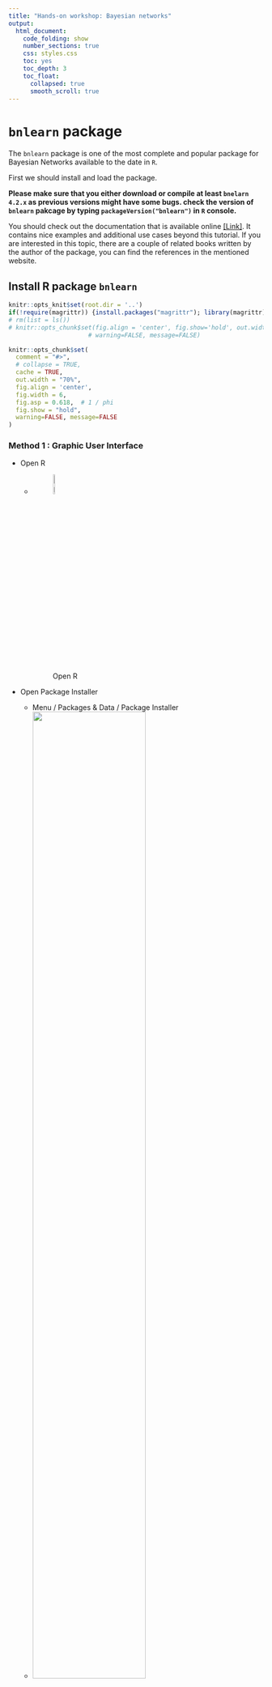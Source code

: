 ```yaml
---
title: "Hands-on workshop: Bayesian networks"
output: 
  html_document:
    code_folding: show
    number_sections: true
    css: styles.css
    toc: yes
    toc_depth: 3
    toc_float:
      collapsed: true
      smooth_scroll: true
---
```



<!-- # Plan of work -->

<!-- important reference  -->
<!-- https://arxiv.org/pdf/0908.3817.pdf -->

<!-- Bayesian Networks -->

<!-- - data set asia -->
<!-- - Définir le BN a priori (avis d'expert, manuel) -->
<!-- Entrer la structure dans R et plot le -->
<!-- - Définir un petit BN vide -->
<!--     - Apprentissage de la structure par logiciel -->
<!--     - Differentes méthodes (algo) -->
<!-- - Comparer les BNs -->
<!--     - Calculer les vraisemblance de la structure -->
<!--     - On va fixer la structure (la meilleure) -->
<!--     - Apprentissage de paramètre -->
<!--     - Prédiction -->

<!-- ----------------------------------------------------------------------------------------------------------------------------------- -->

<!-- ----------------------------------------------------------------------------------------------------------------------------------- -->


# `bnlearn` package

The `bnlearn` package is one of the most complete and popular package for Bayesian Networks available to the date in `R`.

First we should install and load the package.

**Please make sure that you either download or compile at least `bnelarn 4.2.x` as previous versions might have some bugs. check the version of `bnlearn` pakcage by typing `packageVersion("bnlearn")` in `R` console.** 

You should check out the documentation that is available online [[Link]](http://bnlearn.com/). It contains nice examples and additional use cases beyond this tutorial. If you are interested in this topic, there are a couple of related books written by the author of the package, you can find the references in the mentioned website.

## Install R package `bnlearn`

```r
knitr::opts_knit$set(root.dir = '..')
if(!require(magrittr)) {install.packages("magrittr"); library(magrittr);}
# rm(list = ls())
# knitr::opts_chunk$set(fig.align = 'center', fig.show='hold', out.width = '70%',
                      # warning=FALSE, message=FALSE)

knitr::opts_chunk$set(
  comment = "#>",
  # collapse = TRUE,
  cache = TRUE,
  out.width = "70%",
  fig.align = 'center',
  fig.width = 6,
  fig.asp = 0.618,  # 1 / phi
  fig.show = "hold",
  warning=FALSE, message=FALSE
)
```

### Method 1 : Graphic User Interface { - }

- Open R
    - ![Open R](imgs/R_logo.png){ width=10% }
- Open Package Installer
    - Menu / Packages & Data / Package Installer
    - ![](imgs/PackageInstallerMenu.png){ width=70% }
- install package `bnlearn`

    - ![](imgs/PackageInstallerInterface.png){ width=49% } ![](imgs/PackageInstallerMenuSearchBnlearn.png){ width=49% }
    - Click on "Get List"
        - Choose a CRAN mirror (you are free to choose any cran mirror)
    - search `bnlearn`
        <!-- - ![](imgs/PackageInstallerMenuSearchBnlearn.png){ width=50% } -->
    - select `bnlearn` 
        - the selected line turns to blue
        - the "install Selected" buttom turns to blue
    - click on "install Selected" buttom
- close the "Package Installer" window
    - load the package `bnlearn`
    - copy and past following code (click on the `code` button to show the hidden code) to console prompt: after `>`, then press "enter".
        - If you see `Update all/some/none? [a/s/n]: `, reply `n` then press `enter`
        - If you see `[1] "Congratulations, the package bnlearn is correctly installed."`, the package `bnlearn` is correctly installed.
        - If not, please contact us !!

```r
if(require(bnlearn, quietly = TRUE) && require(Rgraphviz, quietly = TRUE)){
    print("Congratulations, the package bnlearn is correctly installed.")
}else{
  source('http://bioconductor.org/biocLite.R')
  biocLite('Rgraphviz')
  biocLite("RBGL")
  if(!require(bnlearn)) install.packages("bnlearn")
  if(require(bnlearn) && require(Rgraphviz)){
    print("Congratulations, the package bnlearn is correctly installed.")
  }else print("Contact us !!!")
}
```

### Method 2 : Console Prompt `>` { - }

- copy and past following code (click on the `code` button to show the code) to console prompt: after `>`, then press "enter"
    - if you see [1] `"Congratulations, the package bnlearn is correctly installed."` then the package `bnlearn` is correctly installed.
    - if not, please contact us !!

```r
if(require(bnlearn, quietly = TRUE) && require(Rgraphviz, quietly = TRUE)){
    print("Congratulations, the package bnlearn is correctly installed.")
}else{
  source('http://bioconductor.org/biocLite.R')
  biocLite('Rgraphviz')
  biocLite("RBGL")
  if(!require(bnlearn)) install.packages("bnlearn")
  if(require(bnlearn) && require(Rgraphviz)){
    print("Congratulations, the package bnlearn is correctly installed.")
  }else print("Contact us !!!")
}
```

-----------------------------------------------------------------------------------------------------------------------------------

-----------------------------------------------------------------------------------------------------------------------------------

# Data

The hands-on workshop is based on the data set `asia`, a small synthetic data set from Lauritzen and Spiegelhalter (1988) about lung diseases (tuberculosis, lung cancer or bronchitis) and visits to Asia.

**Source**

Lauritzen S, Spiegelhalter D (1988). "Local Computation with Probabilities on Graphical Structures and their Application to Expert Systems (with discussion)". Journal of the Royal Statistical Society: Series B (Statistical Methodology), 50(2), 157-224.

**Load**

- Load the data set from the `bnlearn` package
    - show the R commands then type them in R console prompt: after `>`, then press "enter" (we strongly advise you to type the code than to copy paste them)

```r
# list objects in the working environment
ls()
# Import the data set called asia
data(asia)
# list the variables (column names) in asia
# NOT RUN : colnames(asia)
# Delete the column called "E"
asia$E = NULL
# Verify if the data set "asia" appears in the working environment ?
ls()
```

**Format**

- Each variable is in a column.
- Each observation is a row.
- Each value is a cell.

The asia data set contains the following variables:

- `D` (dyspnoea),       
    - a two-level factor with levels `yes` and `no`.
- `T` (tuberculosis),   
    - a two-level factor with levels `yes` and `no`.
- `L` (lung cancer),    
    - a two-level factor with levels `yes` and `no`.
- `B` (bronchitis),     
    - a two-level factor with levels `yes` and `no`.
- `A` (visit to Asia),  
    - a two-level factor with levels `yes` and `no`.
- `S` (smoking),        
    - a two-level factor with levels `yes` and `no`.
- `X` (chest X-ray),    
    - a two-level factor with levels `yes` and `no`.
<!-- - `E` (tuberculosis versus lung cancer/bronchitis),  -->
<!--     - a two-level factor with levels `yes` and `no`. -->

**Usage**

- Let's investigate the characteristics of `asia` using some basic `R` operations :
<!-- (These are basic `R` operations that are not crucial for us, unroll the `Code` box) and execute them in R. -->
    - Print the data set on screen;
    - Verify the format of data : variable names and values (levels) ;
    - What is the sample size := how many individuals are there?
    - Summarise the data set with a build-in function `summary()`.

```r
# print data set 
# NOT RUN: asia
# You may want to run asia. What it gives?

# The first five lines should be enough to get a very first idea of the data set asia
# Verify the format of data : variable names and types.
head(asia, n = 5)

# What is the sample size := how many individuals are there?
nrow(asia)

# summarise the data set with a build-in function summary()
summary(asia)
```

----

----

# Exercises : Structure Learning
## Expert-Driven Approach

There are different ways to manually initialise and modify the graph of a Bayesian Network. We illustrate in this hands-on session one of the options.

- to create a *formula* for a given set of variables. Each node is specified by a pair of brackets `[<var_name>]`. If the node has a parent set, we denote it by `|` and specify the list of parents separated by colons `:`. We can compute the *formula* into a `bn` object with `model2network`. (see Example below)

### Example { - }

- R syntax for manually defining a BN structure using `model2network()` function

```r
# manually define a BN structure using model2network() function
dag_example = model2network("[Earthquake][Alert|Earthquake][Anxiety|Alert:Earthquake]")
# Plot the BN structure with graphviz.plot()
graphviz.plot(dag_example, sub = "Example DAG")
```

**Remark** 

```r
# the order doesn't matter : the three definitions below are equivalent
model2network("[Earthquake][Alert|Earthquake][Anxiety|Alert:Earthquake]")
model2network("[Earthquake][Alert|Earthquake][Anxiety|Earthquake:Alert]")
model2network("[Earthquake][Anxiety|Alert:Earthquake][Alert|Earthquake]")
```

----

### Exercise 3.1 { - }

Now, it's your turn : 

**Suppose** we use the following variable names:

- `A` : Visit to Asia
- `B` : Bronchitis
- `D` : Dyspnea
- `L` : Lung Cancer
- `T` : Tuberculosis
- `S` : Smoking History
- `X` : Chest X-ray

#### Questions { - }

**Define a BN structure (a DAG) representing the causal relationships among these variables based on your knowledge :**

- What are the causal relationships among the variables in `asia` data set ?
- Use a BN structure (a DAG) to represent your causal relationships.
- Encode in `R` your BN structure with `model2network()` and assign the output of `model2network()`, your BN structure, to `dag_mydag` (see the example above)
<!-- - What is the class of the output of function `model2network()`? -->
- Plot your BN structure with `graphviz.plot()`.

#### Solution { - }

<button class="btn btn-primary" data-toggle="collapse" data-target="#Exercise_1"> Show/Hide </button>  
<div id="Exercise_1" class="collapse">  
<div class="boxed">

Following code shows one possible solution. Other BN structures are also acceptable.

```r
# Create and plot the network structure.
dag_mydag = model2network("[A][S][T|S][L][B|S][D|B][X|L:T]")
# Plot
graphviz.plot(dag_mydag)
```

</div>
</div>

----

<!-- ```{r} -->
<!-- summary(asia) -->
<!-- dim(asia) -->
<!-- spec = "[A][S][T|A][L|S][B|S][D|B:E][E|T:L][X|E]" -->
<!-- bn = model2network(spec) -->

<!-- bn.skel = skeleton(bn)  -->
<!-- graphviz.plot(bn.skel)  -->
<!-- bn.moral = moral(bn) -->
<!-- graphviz.plot(bn.moral)  -->
<!-- bn.eq = cpdag(bn) -->
<!-- graphviz.plot(bn.eq) -->
<!-- vs = vstructs(bn.eq, arcs = TRUE)  -->
<!-- graphviz.plot(bn.eq, highlight = -->
<!--                 list(arcs = vs, lwd = 2, col = "grey")) -->
<!-- graphviz.plot(bn.eq, highlight = list(nodes = nodes(bn), fill = c("blue"), col = "black")) -->


<!-- par(mfrow = c(2, 5)) -->
<!-- layout = c("dot", "neato", "twopi", "circo", "fdp") -->
<!-- for (l in layout) { -->
<!--   shape = c("ellipse", "circle") -->
<!--   for (s in shape) { -->
<!--     main = paste(l, s) -->
<!--     graphviz.plot(bn.eq, shape = s, layout = l, -->
<!--     main = main) -->
<!--     } -->
<!-- } -->
<!-- ``` -->


```r
plotD3bn <- function(bn) {
  varNames <- nodes(bn)

  # Nodes should be zero indexed!
  links <- data.frame(arcs(bn)) %>%
    mutate(from = match(from, varNames)-1, to = match(to, varNames)-1, value = 1)
  
  nodes <- data.frame(name = varNames) %>%
    mutate(group = 1, size = 30)
  
  networkD3::forceNetwork(
    Links = links,  
    Nodes = nodes,
    Source = "from",
    Target = "to",
    Value = "value",
    NodeID = "name",
    Group = "group",
    fontSize = 20,
    zoom = TRUE,
    arrows = TRUE,
    bounded = TRUE,
    opacityNoHover = 1
  )
}
if(!require(networkD3)) install.packages("networkD3")
plotD3bn(dag_mydag)
library(tidyverse)
load(url("http://www.bnlearn.com/bnrepository/asia/asia.rda"))
bn.net(bn)
bn.fit.barchart(bn$dysp)
```



----

### Exercise 3.2 { - }

**Source** This exercise is from this [[LINK]](http://www.cs.technion.ac.il/~dang/books/Learning%20Bayesian%20Networks(Neapolitan,%20Richard).pdf)

<!-- **Note** -->

<!-- Lauritzen and Spiegelhalter (1988) motivate this example as follows: -->

<!-- “Shortness-of-breath (dyspnoea) may be due to tuberculosis, lung cancer or bronchitis, or none of them, or more than one of them. A recent visit to Asia increases the chances of tuberculosis, while smoking is known to be a risk factor for both lung cancer and bronchitis. The results of a single chest X-ray do not discriminate between lung cancer and tuberculosis, as neither does the presence or absence of dyspnoea.” -->

<!-- <!-- Standard learning algorithms are not able to recover the true structure of the network because of the presence of a node (E) with conditional probabilities equal to both 0 and 1. Monte Carlo tests seems to behave better than their parametric counterparts. --> 

<!-- **End of Note** -->

Consider the following piece of medical knowledge taken from [Lauritzen and Spiegelhalter, 1988]: 

- Tuberculosis and lung cancer can each cause shortness of breath (dyspnea) and a positive chest X-ray. 
- Bronchitis is another cause of dyspnea. 
- A recent visit to Asia can increase the probability of tuberculosis. 
- Smoking can cause both lung cancer and bronchitis. 

#### Questions { - }

**Create again a DAG representing the causal relationships among these variables based on upper medical knowledge**

- Encode the BN structure with `model2network()`.
- Plot this BN structure with `graphviz.plot()`.
- Plot again your BN structure and compare.

#### Solution { - }

<!-- # dag_Laur = model2network("[A][S][T|A][L|S][B|S][D|B:E][E|T:L][X|E]") -->

<button class="btn btn-primary" data-toggle="collapse" data-target="#Exercise_2"> Show/Hide </button>  
<div id="Exercise_2" class="collapse">  
<div class="boxed">
```r
# creat Lauritzen's BN structure
dag_Laur = model2network("[A][S][T|A][L|S][B|S][D|B:T:L][X|T:L]")
dag_Laur
```

**Remark** the generation algorithm is Empty !!

```r
par(mfrow = c(1,2))
graphviz.plot(dag_Laur, sub = "Lauritzen's DAG")
graphviz.plot(dag_mydag, sub = "My DAG")
```

</div>
</div>

----

----

## Data-Driven Approach

### Exercise 3.3 : Score-based methods { - }

#### Questions { - }

- Learn a BN structure base on `asia` data set. `hc(asia)` can allow you to do this (the Hill-Climbing algorithm, which is a Score-based method, is applied)
- Plot the BN structure (output of `hc(asia)`)
- What do you observe ? Is this a DAG ?

#### Solution { - }

<button class="btn btn-primary" data-toggle="collapse" data-target="#Exercise_5"> Show/Hide </button>  
<div id="Exercise_5" class="collapse">  
<div class="boxed">

```r
dag_learn_hc = hc(asia)
dag_learn_hc
```

**Remark** the generation algorithm is NOT empty this time !!

```r
graphviz.plot(dag_learn_hc)
```

</div>
</div>

----

----

<!-- ## Mix approach -->

<!-- <span style="color:red"> *Wang's note : la sub-section Mix approach peut être éliminée si elle surcharge le contenu*</span> -->

<!-- The first step in learning a Bayesian network is structure learning, that is, using the data to determine which arcs are present in the graph that underlies the model. Normally, we would like for that to be a purely data-driven process — for the purposes of exploring the data, in benchmarking learning algorithms, or just because we do not know much about the phenomenon we are trying to model. However, in some contexts we have prior knowledge on what the structure of the network should look like and we would like to incorporate such knowledge in the structure learning process. One way to do that is to use whitelists and blacklists. Both are implemented as follows in bnlearn. -->

<!-- 1. Arcs in the whitelist are always included in the network. -->
<!-- 1. Arcs in the blacklist are never included in the network. -->
<!-- 1. Any arc whitelisted and blacklisted at the same time is assumed to be whitelisted, and is thus removed from the blacklist. In other words, the whitelist has precedence over the blacklist. -->

<!-- These general rules are applied in slightly differently to different classes of structure learning algorithms, because the latter search for the optimal model in different spaces and in different ways. For instance, score-based learning algorithms operate on the space of DAGs, and therefore cannot deal with whitelisted undirected arcs. -->

<!-- ---- -->

## Comparing Bayesian network structures

### Qualitative methods { - }

#### - `compare()` function { - }

`compare()` function compares two Bayesian network structures by listing three elements (output of `compare()`) that are the counts of:

- the true positive  (`tp`) arcs, which appear both in `target` and in `current`;
- the false positive (`fp`) arcs, which appear in `current` but not in `target`;
- the false negative (`fn`) arcs, which appear in `target` but not in `current`.

```r
compare(target = dag_Laur, current = dag_mydag, arcs = TRUE)
```

#### - `graphviz.compare()` function { - }

Another approach to compare network structures is to plot them side by side and highlight differences with different colours. `graphviz.compare()` does that using `Rgraphviz` package while taking care that the nodes have the same position for all networks, to make it easier to spot which arcs are different. As we can see below, and unlike any of the functions we covered above, `graphviz.compare()` can take more than two network structures as arguments.

```r
par(mfrow = c(1, 3))
graphviz.plot(dag_Laur, sub = "dag_Laur")
graphviz.plot(dag_mydag, sub = "dag_mydag")
graphviz.plot(dag_learn_hc, sub = "dag_learn_hc")
```

```r
par(mfrow = c(1, 3))
graphviz.compare(dag_Laur, dag_mydag, dag_learn_hc)
```

```r
par(mfrow = c(1,2)) # show two plots side by side
graphviz.compare(dag_Laur, dag_mydag)
```

### Quantitative method { - }

#### - `score()` function { - }

We can compute the network score of a particular graph for a particular data set with the `score()` function (manual).
<!-- if the score function is not specified, the BIC score is returned for both continuous and discrete data. -->

**Remark** In case the `score()` function is defined in different ways in other r packages, you should specify from which package we what to call this function. That is, if there is an error when you call `score()` function, try to replace `score()` by `bnlearn::score()` (may solve the problem) so that `R` knows you want to use the `score()` function from the `bnlearn` package.

**Remarks:**

- The number of variables in the network and in the data must be the same, although the order is not important.
- The names of the variables must match as well.

```r
score(x = dag_mydag,     data = asia)
score(x = dag_Laur,      data = asia)
score(x = dag_learn_hc,  data = asia)

# if it does not work, try bnlearn::score()

# bnlearn::score(x = dag_mydag,      data = asia)
# bnlearn::score(x = dag_Laur,       data = asia)
# bnlearn::score(x = dag_learn_hc,   data = asia)
```

**Remark: ** The scores of `dag_Laur` and `dag_learn_hc` are almost the same.

----

# Exercises: Parameter Learning

In general, there are three ways of creating a `bn.fit` object representing a Bayesian network:

1. a data-driven approach, learning it from a data set using `bn.fit()` and a network structure (in a bn object) as illustrated here;
1. an expert-driven approach, in which both the network structure and the parameters are specified by the user;
1. a hybrid approach combining the above.

We will talk about the first and the third.

## Data-driven approach

Once the structure of a DAG has been determined, the parameters can be determined as well. Two most common approaches are 

- **maximum likelihood estimation (MLE)** and 
- **Bayesian estimation**. 

Parameter estimations are only based on the subset of data spanning the considered variable and its parents.

<!-- The `bn.fit` function from `bnlearn` will automatically determine the type of data and fit parameters. -->

When using `bnlearn`, parameter learning is performed by the `bn.fit` function, which takes the network structure and the data as *arguments*.

----

### Exercise (Demonstration) 4.1 { - }

#### Questions { - }
- Use `asia` data set to learn three sets of parameters based on: (`bn.fit(x = one_of_BN_Structures_of_your_choice, data = asia, method = "mle")`)
    - your BN structure 
    - Lauritzen's BN structure
    - the data-driven BN structure (output of Hill-Climbing algorithm)
- Print the output of `bn.fit()` function and find out the conditional probability table (CPT) of Lung Cancer with respect to (given) Smoking History : $\Pr(L\,|\,S) =  ?$
- Calculate how much smoking causes lung cancer :

$$\frac{\Pr(L = yes \,|\,S = \text{yes})}{\Pr(L = yes \,|\,S = \text{no})} = ?$$

**Remark** As you are not given any example showing how to use `bn.fit`, type simply `?bn.fit` and try to figure it out by yourself. Otherwise, you are free to check the solution below.

#### Solution { - }

<button class="btn btn-primary" data-toggle="collapse" data-target="#DontSmoke"> Show/Hide </button>  
<div id="DontSmoke" class="collapse">  
<div class="boxed">

- learn three sets of parameters

```r
# By default bn.fit use mle mthod :  
# bn.fit(x, data) == bn.fit(x, data, method = "mle")
bn_mydag          = bn.fit(x = dag_mydag,     data = asia, method = "mle")
bn_dag_Laur       = bn.fit(x = dag_Laur,      data = asia, method = "mle")
bn_dag_learn_hc   = bn.fit(x = dag_learn_hc,  data = asia, method = "mle")

# Optional
# bn_mydag_bayes          = bn.fit(x = dag_mydag,     data = asia, method = "bayes")
# bn_dag_Laur_bayes       = bn.fit(x = dag_Laur,      data = asia, method = "bayes")
# bn_dag_learn_hc_bayes   = bn.fit(x = dag_learn_hc,  data = asia, method = "bayes")
```

- Print the output of `bn.fit()` function and find out the conditional probability table (CPT) of Lung Cancer with respect to (given) Smoking History : $\Pr(L\,|\,S) =  ?$

```r
# You can print CPTs attached to all nodes in a given BN structure (for example bn_dag_Laur) using : `bn_dag_Laur`
# But the list of CPTs might be too long

# print just the CPT of Lung Cancer with respect to Smoking History
coef(bn_dag_Laur$L) # or simply run : bn_dag_Laur$L
# you can also represent a CPT with barchart.
bn.fit.barchart(bn_dag_Laur$L)
```

- Calculate how much smoking causes lung cancer :

$$\frac{\Pr(L = yes \,|\,S = \text{yes})}{\Pr(L = yes \,|\,S = \text{no})} =\frac{0.11769384}{0.01368209} = 8.6020348$$ 

<p align="center">
  <img width="153" height="100" src="http://howhut.com/wp-content/uploads/2013/07/Quit-Smoking-300x268.jpg">
</p>

</div>
</div>

----

## Hybrid approach

Specifying all the local distributions can be problematic in a large network. In most cases it can be more convenient to create a `bn.fit` object from (possibly dummy) data using `bn.fit()`, and then to modify just the local distributions of the nodes of interest.

### Exercise (Demonstration) 4.2 { - }

- Creating custom fitted Bayesian networks using both data and expert knowledge.
    - For discrete Bayesian networks we can extract the conditional probability table stored in the `bn.fit` object with `coef()`, modify it, and re-save it.

#### `R` Code { - }

<button class="btn btn-primary" data-toggle="collapse" data-target="#HybridApproach"> Show/Hide </button>  
<div id="HybridApproach" class="collapse">  
<div class="boxed">

```r
dag = dag_Laur
fitted = bn.fit(dag, asia)
cpt = coef(fitted$S)
# Imagine the distribution of Smoking history in a population is "no": 70% , and "yes" : 30%
cpt[1:2] = c(0.7, 0.3) # The probability distribution of node S must sum to one.
fitted$S = cpt
fitted
```

</div>
</div>

----

# Exercises: Prediction

**Inference and probability queries**

The inference engine of `bnlearn` is limited, but it can be used to test the networks and to perform basic operations with the models.

By using `cpquery()` we can ask for the probability of an `event` given a set of `evidence`. We may ask for a particular combination of configurations in the BN and a set of observed statuses for the variables in the evidence. For example, we could ask, what is the posibility of a positive cancer diagnosis for a person that smokes?, in the `asia` network.

Reference : http://jarias.es/bayesnetRtutorial/#inference_and_probability_queries

## Conditional probability query

- Interested in the marginal posterior probability distribution of variables given evidence on other variables
- Most likely outcome (a.k.a. maximum a posteriori)
- Interested in finding the configuration of the variables that have the highest posterior probability (discrete)

- `cpquery()` estimates the conditional probability of event given evidence.
- `cpdist()` generates random observations conditional on the evidence.

**Remark** 

Note that both `cpquery()` and `cpdist()` are based on Monte Carlo particle filters, and therefore they may return slightly different values on different runs.

```r
bn_dag_Laur$B$prob[2,2]

set.seed(20180308)
run1 <- replicate(100, 
          cpquery(fitted = bn_dag_Laur, 
                  event = (L == "yes"), 
                  evidence = TRUE)
          )

run2 <- replicate(100, 
          cpquery(fitted = bn_dag_Laur, 
                  event = (L == "yes"), 
                  evidence =(S == "yes"),
                  n = 1000000)
          )

# par(mfrow = c(1,2))
# hist(run1, xlim = range(run1))
# hist(run2, xlim = range(run1))
# par(mfrow = c(1,1))
```

```r
library(bnlearn)
?cpquery
```


### Example { - }

#### - `cpquery()` { - }

- Prior probability of `Dyspnea` being `yes`

```r
# cpquery(fitted, event, evidence, cluster = NULL, method = "ls", ..., debug = FALSE)
set.seed(20180308)
# Prior distribution of Dyspnoea
cpquery(fitted = bn_dag_Laur, 
        event = (D == "yes"), 
        evidence = TRUE, # evidence being true means that we have no prior evidence.
        n = 100000)
```

- Posterior probability of `Dyspnea = yes` given Lung cancer being `no`

```r
# Posterior distribution of Dyspnoea given Lung cancer being "no"
cpquery(fitted = bn_dag_Laur, 
        event = (D == "yes"), 
        evidence = (L == "no"),
        n = 100000)

```

-  Posterior probability of `Dyspnea = yes` given Lung cancer being `yes`

```r
# Posterior distribution of Dyspnoea given Lung cancer being "yes"
cpquery(fitted = bn_dag_Laur, 
        event = (D == "yes"), 
        evidence = (L == "yes"),
        n = 100000)
```


#### - `cpdist()` { - }

```r
# cpdist( fitted, nodes, evidence, cluster = NULL, method = "ls", ..., debug = FALSE)
set.seed(20180308)

prop.table(
  table(
    cpdist(fitted = bn_dag_Laur, 
           nodes = c("D"),
           evidence = TRUE,
           n = 100000))
)

prop.table(
  table(
    cpdist(fitted = bn_dag_Laur, 
           nodes = c("D"),
           evidence = (L == "no"),
           n = 100000))
)

prop.table(
  table(
    cpdist(fitted = bn_dag_Laur, 
           nodes = c("D"),
           evidence = (L == "yes"),
           n = 100000))
)
```

### Exercise 5.1 { - }

- Calculate by hand 
    - $\Pr (L = yes\,|\,S = yes)$ : Probability of an individual having lung cancer 
    - $\Pr (L = yes\,|\,S = no)$ : Probability of an individual having lung cancer given that he/she has **NO** smoking history.
    - $\Pr (L = yes)$
- Estimate following probabilties using `cpquery()` 
    - $\hat{\Pr} (L = yes)$ : Probability of an individual having lung cancer 
    - $\hat{\Pr} (L = yes\,|\,S = yes)$ : Probability of an individual having lung cancer given that he/she has smoking history 
    - $\hat{\Pr} (L = yes\,|\,S = no)$ : Probability of an individual having lung cancer given that he/she has **NO** smoking history.
- Calculate the ratio between $\hat{\Pr}(L = yes\,|\,S = yes)$ and $\hat{\Pr}(L = yes\,|\,S = no)$
- Compare the ratio with "Exercise 4.1 under Section 4.1 Data-driven approach"

#### Solution { - }

<button class="btn btn-primary" data-toggle="collapse" data-target="#Prediction"> Show/Hide </button>  
<div id="Prediction" class="collapse">  
<div class="boxed">

- Calculate by hand 
    - $\Pr (L = yes\,|\,S = yes) = 0.11769384$ (read from `coef(bn_dag_Laur$L)`)
    - $\Pr (L = yes\,|\,S = no) = 0.01368209$ (read from `coef(bn_dag_Laur$L)`)
    -  $\Pr (L = yes) = 0.11769384 \times 0.503 + 0.01368209 \times 0.497 = 0.066$

**Recall** : Law of total probability

$$\Pr(L = yes) = {\huge[} \Pr(L = yes\,|\,S = yes) \times \Pr(S = yes){\huge+}\Pr(L = yes\,|\,S = no)\times\Pr(S = no){\huge]} $$

```r
coef(bn_dag_Laur$L)
coef(bn_dag_Laur$S)
0.11769384 * 0.503 + 0.01368209 * 0.497 # sum(coef(bn_dag_Laur$L) [2,] * coef(bn_dag_Laur$S))
```


- Estimate following probabilties using `cpquery()`

```r
set.seed(20180308)

L_prior = cpquery(fitted = bn_dag_Laur, 
            event = (L == "yes"), 
            evidence = TRUE, # evidence being true means that we have no prior evidence.
            n = 100000)
L_prior

L_S_yes = cpquery(fitted = bn_dag_Laur, 
            event = (L == "yes"), 
            evidence = (S == "yes"),
            n = 100000)
L_S_yes

L_S_no  = cpquery(fitted = bn_dag_Laur, 
            event = (L == "yes"), 
            evidence = (S == "no"),
            n = 100000)
L_S_no

L_ratio = L_S_yes / L_S_no
L_ratio
```
</div>
</div>

### Exercise 5.2 (Homework !!) { - }

- Estimate following probabilties using `cpquery()` 
    - $\hat{\Pr} (S)$ : Probability of an individual having smoking history 
    - $\hat{\Pr} (S = yes\,|\,L = yes)$ : Probability of an individual having smoking history given that he/she has lung cancer  
    - $\hat{\Pr} (S = yes\,|\,L = no)$ : Probability of an individual having smoking history given that he/she does **NOT** have lung cancer.
- Calculate the ratio between $\hat{\Pr}(S = yes \,|\,L = yes)$ and $\hat{\Pr}(S = yes\,|\,L = no)$
- Calculate (by hand) the ratio between $\Pr(S = yes \,|\,L = yes)$ and $\Pr(S = yes \,|\,L = no)$ 

<!-- **Recall** Bayes Rule: -->
<!-- $$\Pr(B|A) = \frac{\Pr(A|B) \times \Pr(B)}{\Pr(A)}$$ -->

<!-- $$\Pr(L = yes) = {\huge[} \Pr(L = yes\,|\,S = yes) \times \Pr(S = yes){\huge+}\Pr(L = yes\,|\,S = no)\times\Pr(S = no){\huge]} $$ -->

<!-- $$\Pr(S = yes\,|\,L = yes) = \frac{\Pr(L = yes \,|\, S = yes) \times \Pr(S = yes)}{\Pr(L = yes)}$$ -->


# Notes

Source: https://www.norsys.com/tutorials/netica/secA/tut_A1.htm

### Probabilities need not be exact to be useful { - }

Some people have shied away from using Bayes nets because they imagine they will only work well, if the probabilities upon which they are based are exact. This is not true. It turns out very often that approximate probabilities, even subjective ones that are guessed at, give very good results. Bayes nets are generally quite robust to imperfect knowledge. Often the combination of several strands of imperfect knowledge can allow us to make surprisingly strong conclusions.

### Causal Conditional Probabilities are easier to estimate than the reverse { - }

Studies have shown people are better at estimating probabilities "in the forward direction". For example, doctors are quite good at giving the probability estimates for "if the patient has lung cancer, what are the chances their X-ray will be abnormal?", rather than the reverse, "if the X-ray is abnormal, what are the chances of lung cancer being the cause?" (Jensen, Finn V. (1996) An Introduction to Bayesian Networks, Springer Verlag, New York.)

----

----

[Back to home](index.html)